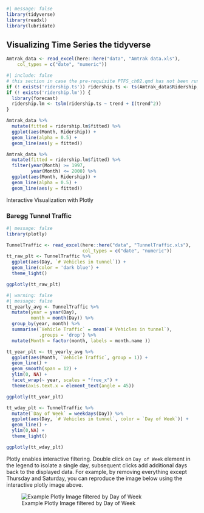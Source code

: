 ```r
#| message: false
library(tidyverse)
library(readxl)
library(lubridate)
```


## Visualizing Time Series the tidyverse

```r
Amtrak_data <- read_excel(here::here("data", "Amtrak data.xls"), 
    col_types = c("date", "numeric"))
```
```r
#| include: false
# this section in case the pre-requisite PTFS_ch02.qmd has not been run
if (! exists('ridership.ts')) ridership.ts <- ts(Amtrak_data$Ridership, start = c(1991,1), end = c(2004, 3), freq = 12)
if (! exists('ridership.lm')) {
  library(forecast)
  ridership.lm <- tslm(ridership.ts ~ trend + I(trend^2))
}
```
```r
Amtrak_data %>% 
  mutate(fitted = ridership.lm$fitted) %>% 
  ggplot(aes(Month, Ridership)) +
  geom_line(alpha = 0.5) +
  geom_line(aes(y = fitted))
```





```r
Amtrak_data %>% 
  mutate(fitted = ridership.lm$fitted) %>% 
  filter(year(Month) >= 1997,
         year(Month) <= 2000) %>% 
  ggplot(aes(Month, Ridership)) +
  geom_line(alpha = 0.5) +
  geom_line(aes(y = fitted))
```

Interactive Visualization with Plotly

### Baregg Tunnel Traffic

```r
#| message: false
library(plotly)

TunnelTraffic <- read_excel(here::here("data", "TunnelTraffic.xls"),
                            col_types = c("date", "numeric"))
tt_raw_plt <- TunnelTraffic %>% 
  ggplot(aes(Day, `# Vehicles in tunnel`)) +
  geom_line(color = 'dark blue') +
  theme_light()

ggplotly(tt_raw_plt)
```

```r
#| warning: false
#| message: false
tt_yearly_avg <- TunnelTraffic %>% 
  mutate(year = year(Day),
         month = month(Day)) %>% 
  group_by(year, month) %>% 
  summarise(`Vehicle Traffic` = mean(`# Vehicles in tunnel`),
            .groups = 'drop') %>% 
  mutate(Month = factor(month, labels = month.name ))

tt_year_plt <- tt_yearly_avg %>% 
  ggplot(aes(Month, `Vehicle Traffic`, group = 1)) +
  geom_line() +
  geom_smooth(span = 12) +
  ylim(0, NA) +
  facet_wrap(~ year, scales = "free_x") +
  theme(axis.text.x = element_text(angle = 45))

ggplotly(tt_year_plt)
```

```r
tt_wday_plt <- TunnelTraffic %>% 
  mutate(`Day of Week` = weekdays(Day)) %>% 
  ggplot(aes(Day, `# Vehicles in tunnel`, color = `Day of Week`)) +
  geom_line() +
  ylim(0,NA) +
  theme_light()

ggplotly(tt_wday_plt)
```

Plotly enables interactive filtering. Double click on `Day of Week` element in the legend to isolate a single day, subsequent clicks add additional days back to the displayed data.
For example, by removing everything except Thursday and Saturday, you can reproduce the image below using the interactive plotly image above.

![Example Plotly Image filtered by Day of Week](image/TunnelTrafic_plotly_example.png)
